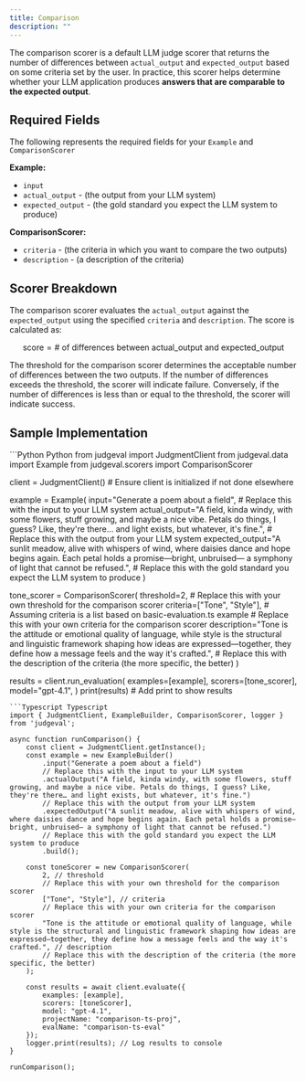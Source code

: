 ```yaml
---
title: Comparison
description: ""
---
```


The comparison scorer is a default LLM judge scorer that returns the number of differences between `actual_output` and `expected_output` based on some criteria set by the user.
In practice, this scorer helps determine whether your LLM application produces **answers that are comparable to the expected output**.

## Required Fields

The following represents the required fields for your `Example` and `ComparisonScorer`

**Example:**
- `input`
- `actual_output` - (the output from your LLM system)
- `expected_output` - (the gold standard you expect the LLM system to produce)

**ComparisonScorer:**
- `criteria` - (the criteria in which you want to compare the two outputs)
- `description` - (a description of the criteria)

## Scorer Breakdown

The comparison scorer evaluates the `actual_output` against the `expected_output` using the specified `criteria` and `description`. The score is calculated as:

$$
\text{score} = \# \text{ of differences between } \text{actual\_output} \text{ and } \text{expected\_output}
$$

The threshold for the comparison scorer determines the acceptable number of differences between the two outputs. If the number of differences exceeds the threshold, the scorer will indicate failure. Conversely, if the number of differences is less than or equal to the threshold, the scorer will indicate success.

## Sample Implementation

<CodeGroup>
```Python Python
from judgeval import JudgmentClient
from judgeval.data import Example
from judgeval.scorers import ComparisonScorer

client = JudgmentClient() # Ensure client is initialized if not done elsewhere

example = Example(
    input="Generate a poem about a field",
    # Replace this with the input to your LLM system
    actual_output="A field, kinda windy, with some flowers, stuff growing, and maybe a nice vibe. Petals do things, I guess? Like, they're there… and light exists, but whatever, it's fine.",
    # Replace this with the output from your LLM system
    expected_output="A sunlit meadow, alive with whispers of wind, where daisies dance and hope begins again. Each petal holds a promise—bright, unbruised— a symphony of light that cannot be refused.",
    # Replace this with the gold standard you expect the LLM system to produce
)

tone_scorer = ComparisonScorer(
    threshold=2,
    # Replace this with your own threshold for the comparison scorer
    criteria=["Tone", "Style"], # Assuming criteria is a list based on basic-evaluation.ts example
    # Replace this with your own criteria for the comparison scorer
    description="Tone is the attitude or emotional quality of language, while style is the structural and linguistic framework shaping how ideas are expressed—together, they define how a message feels and the way it's crafted.",
    # Replace this with the description of the criteria (the more specific, the better)
)

results = client.run_evaluation(
    examples=[example],
    scorers=[tone_scorer],
    model="gpt-4.1",
)
print(results) # Add print to show results
```
```Typescript Typescript
import { JudgmentClient, ExampleBuilder, ComparisonScorer, logger } from 'judgeval';

async function runComparison() {
    const client = JudgmentClient.getInstance();
    const example = new ExampleBuilder()
        .input("Generate a poem about a field")
        // Replace this with the input to your LLM system
        .actualOutput("A field, kinda windy, with some flowers, stuff growing, and maybe a nice vibe. Petals do things, I guess? Like, they're there… and light exists, but whatever, it's fine.")
        // Replace this with the output from your LLM system
        .expectedOutput("A sunlit meadow, alive with whispers of wind, where daisies dance and hope begins again. Each petal holds a promise—bright, unbruised— a symphony of light that cannot be refused.")
        // Replace this with the gold standard you expect the LLM system to produce
        .build();

    const toneScorer = new ComparisonScorer(
        2, // threshold
        // Replace this with your own threshold for the comparison scorer
        ["Tone", "Style"], // criteria
        // Replace this with your own criteria for the comparison scorer
        "Tone is the attitude or emotional quality of language, while style is the structural and linguistic framework shaping how ideas are expressed—together, they define how a message feels and the way it's crafted.", // description
        // Replace this with the description of the criteria (the more specific, the better)
    );

    const results = await client.evaluate({
        examples: [example],
        scorers: [toneScorer],
        model: "gpt-4.1",
        projectName: "comparison-ts-proj",
        evalName: "comparison-ts-eval"
    });
    logger.print(results); // Log results to console
}

runComparison();
```
</CodeGroup>